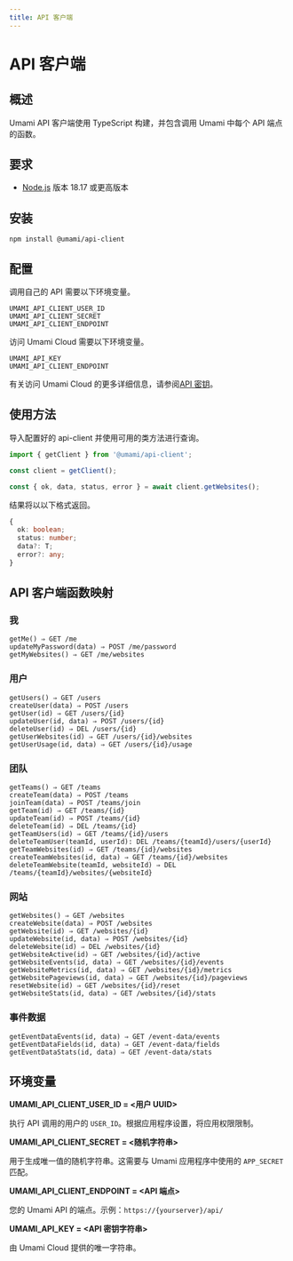 ```yaml
---
title: API 客户端
---
```


# API 客户端

## 概述

Umami API 客户端使用 TypeScript 构建，并包含调用 Umami 中每个 API 端点的函数。

## 要求

- [Node.js](https://nodejs.org/) 版本 18.17 或更高版本

## 安装

```shell
npm install @umami/api-client
```

## 配置

调用自己的 API 需要以下环境变量。

```dotenv
UMAMI_API_CLIENT_USER_ID
UMAMI_API_CLIENT_SECRET
UMAMI_API_CLIENT_ENDPOINT
```

访问 Umami Cloud 需要以下环境变量。

```dotenv
UMAMI_API_KEY
UMAMI_API_CLIENT_ENDPOINT
```

有关访问 Umami Cloud 的更多详细信息，请参阅[API 密钥](/docs/cloud/api-key)。

## 使用方法

导入配置好的 api-client 并使用可用的类方法进行查询。

```js
import { getClient } from '@umami/api-client';

const client = getClient();

const { ok, data, status, error } = await client.getWebsites();
```

结果将以以下格式返回。

```typescript
{
  ok: boolean;
  status: number;
  data?: T;
  error?: any;
}
```

## API 客户端函数映射

### 我

```text
getMe() ⇒ GET /me
updateMyPassword(data) ⇒ POST /me/password
getMyWebsites() ⇒ GET /me/websites
```

### 用户

```text
getUsers() ⇒ GET /users
createUser(data) ⇒ POST /users
getUser(id) ⇒ GET /users/{id}
updateUser(id, data) ⇒ POST /users/{id}
deleteUser(id) ⇒ DEL /users/{id}
getUserWebsites(id) ⇒ GET /users/{id}/websites
getUserUsage(id, data) ⇒ GET /users/{id}/usage
```

### 团队

```text
getTeams() ⇒ GET /teams
createTeam(data) ⇒ POST /teams
joinTeam(data) ⇒ POST /teams/join
getTeam(id) ⇒ GET /teams/{id}
updateTeam(id) ⇒ POST /teams/{id}
deleteTeam(id) ⇒ DEL /teams/{id}
getTeamUsers(id) ⇒ GET /teams/{id}/users
deleteTeamUser(teamId, userId): DEL /teams/{teamId}/users/{userId}
getTeamWebsites(id) ⇒ GET /teams/{id}/websites
createTeamWebsites(id, data) ⇒ GET /teams/{id}/websites
deleteTeamWebsite(teamId, websiteId) ⇒ DEL /teams/{teamId}/websites/{websiteId}
```

### 网站

```text
getWebsites() ⇒ GET /websites
createWebsite(data) ⇒ POST /websites
getWebsite(id) ⇒ GET /websites/{id}
updateWebsite(id, data) ⇒ POST /websites/{id}
deleteWebsite(id) ⇒ DEL /websites/{id}
getWebsiteActive(id) ⇒ GET /websites/{id}/active
getWebsiteEvents(id, data) ⇒ GET /websites/{id}/events
getWebsiteMetrics(id, data) ⇒ GET /websites/{id}/metrics
getWebsitePageviews(id, data) ⇒ GET /websites/{id}/pageviews
resetWebsite(id) ⇒ GET /websites/{id}/reset
getWebsiteStats(id, data) ⇒ GET /websites/{id}/stats
```

### 事件数据

```text
getEventDataEvents(id, data) ⇒ GET /event-data/events
getEventDataFields(id, data) ⇒ GET /event-data/fields
getEventDataStats(id, data) ⇒ GET /event-data/stats
```

## 环境变量

**UMAMI_API_CLIENT_USER_ID = &lt;用户 UUID&gt;**

执行 API 调用的用户的 `USER_ID`。根据应用程序设置，将应用权限限制。

**UMAMI_API_CLIENT_SECRET = &lt;随机字符串&gt;**

用于生成唯一值的随机字符串。这需要与 Umami 应用程序中使用的 `APP_SECRET` 匹配。

**UMAMI_API_CLIENT_ENDPOINT = &lt;API 端点&gt;**

您的 Umami API 的端点。示例：`https://{yourserver}/api/`

**UMAMI_API_KEY = &lt;API 密钥字符串&gt;**

由 Umami Cloud 提供的唯一字符串。
